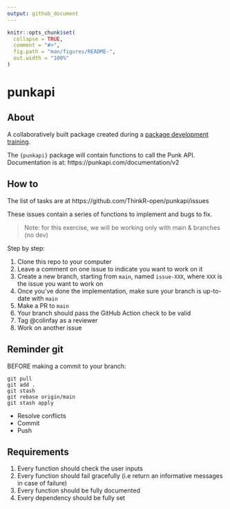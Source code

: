 ```yaml
---
output: github_document
---
```


<!-- README.md is generated from README.Rmd. Please edit that file -->

```r
knitr::opts_chunk$set(
  collapse = TRUE,
  comment = "#>",
  fig.path = "man/figures/README-",
  out.width = "100%"
)
```

# punkapi

<!-- badges: start -->
<!-- badges: end -->

## About

A collaboratively built package created during a [package development training](https://thinkr.fr/formation-au-logiciel-r/creation-de-packages-r/).

The `{punkapi}` package will contain functions to call the Punk API. 
Documentation is at: https://punkapi.com/documentation/v2

## How to

The list of tasks are at https://github.com/ThinkR-open/punkapi/issues

These issues contain a series of functions to implement and bugs to fix. 

> Note: for this exercise, we will be working only with main & branches (no dev)

Step by step:

1. Clone this repo to your computer
1. Leave a comment on one issue to indicate you want to work on it
1. Create a new branch, starting from `main`, named `issue-XXX`, where `XXX` is the issue you want to work on
1. Once you've done the implementation, make sure your branch is up-to-date with `main`
1. Make a PR to `main`
1. Your branch should pass the GitHub Action check to be valid
1. Tag @colinfay as a reviewer
1. Work on another issue

## Reminder git 

BEFORE making a commit to your branch:

```
git pull
git add .
git stash
git rebase origin/main
git stash apply
```

+ Resolve conflicts 
+ Commit 
+ Push

## Requirements

1. Every function should check the user inputs
1. Every function should fail gracefully (i.e return an informative messages in case of failure)
1. Every function should be fully documented
1. Every dependency should be fully set 

